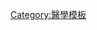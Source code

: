 {{Navbox
 | name = 男性骨盆與生殖器疾病
 | title = 男性[[骨盆]]和[[陰莖|生殖器]]疾病（[[ICD-10 第十四章：泌尿生殖系统疾病#N40-N51 男性生殖器官疾病|N40–N51]]，[[ICD-9编码列表 (580–629)|600–608]]）
 | state = {{{state<includeonly>|autocollapse</includeonly>}}}

 | titlestyle = background:Silver
 | groupstyle = background:#BBEEBB;
 | listclass = hlist

 | group1 = 內部
 | list1 = {{Navbox|child
 | groupstyle = background:#BBEEBB;

 | group1 = [[睾丸]]
 | list1 =
* [[睾丸炎]]
* [[睾丸鞘膜積液]]
* [[睾丸扭轉]]
* [[男性不育症|男性不育]]
** [[无精液症]]
** [[精子无力症]]
** [[无精子症]]
** [[精液過剩症]]
** [[少精液症]]
** [[少精子症]]
** [[死精症]]
** [[畸形精子症]]
* [[睾丸癌]]

 | group2 = [[附睾]]
 | list2 =
* [[附睾炎]]
* [[精子囊腫]]
* [[血囊腫]]

 | group3 = [[前列腺]]
 | list3 =
* [[前列腺炎]]
** [[急性细菌性前列腺炎|急性前列腺炎]]
** [[慢性细菌性前列腺炎]]
** [[慢性前列腺炎/慢性骨盆疼痛綜合症]]
** [[無症狀性前列腺炎]]
* [[前列腺结石]]
* [[良性前列腺增生症]]
* [[前列腺癌]]
 }}

 | group2 = 外部
 | list2 = {{Navbox|child
 | groupstyle = background:#BBEEBB;

 | group1 = [[陰莖]]
 | list1 =
* [[龜頭包皮炎]]/[[龜頭炎]] （[[漿細胞性龜頭炎]]
* [[假上皮瘤性角化性和云母片状龟头炎]]）
* [[包莖]]
* [[陰莖異常勃起]]
* [[性功能障碍]]
** [[勃起功能障碍]]
* [[佩羅尼氏病]]
* [[陰莖癌]]
* [[陰莖折斷]]
* [[干燥性闭塞性龟头炎]]

 }}

 | group3 = 其他
 | list3 =
* [[血性精液]]
* [[逆行射精]]

 | belowstyle = background: transparent; padding: 0px;
 | below = {{Reproductive medicine navs}}
}}<noinclude>
{{collapsible option}}
[[Category:醫學模板]]
</noinclude>